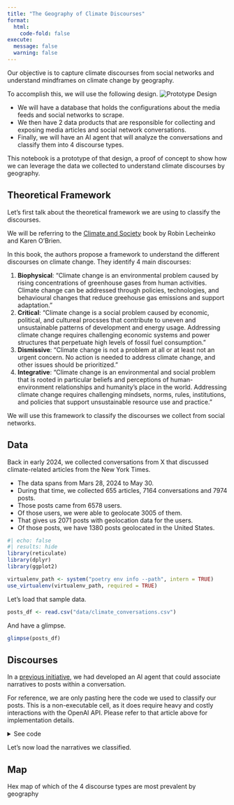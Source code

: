 ```yaml
---
title: "The Geography of Climate Discourses"
format: 
  html:
    code-fold: false
execute:
  message: false
  warning: false
---
```


Our objective is to capture climate discourses from social networks and understand mindframes on climate change by geography.

To accomplish this, we will use the following design.
![Prototype Design](images/prototype_design.png)

- We will have a database that holds the configurations about the media feeds and social networks to scrape.
- We then have 2 data products that are responsible for collecting and exposing media articles and social network conversations.
- Finally, we will have an AI agent that will analyze the conversations and classify them into 4 discourse types.

This notebook is a prototype of that design, a proof of concept to show how we can leverage the data we collected to understand climate discourses by geography.

## Theoretical Framework
Let's first talk about the theoretical framework we are using to classify the discourses.

We will be referring to the [Climate and Society](https://www.amazon.com/Climate-Society-Transforming-Future-Leichenko/dp/0745684394) book by Robin Lecheinko and Karen O’Brien.

In this book, the authors propose a framework to understand the different discourses on climate change. They identify 4 main discourses:

1. **Biophysical**: "Climate change is an environmental problem caused by rising concentrations of greenhouse gases from human activities. Climate change can be addressed through policies, technologies, and behavioural changes that reduce greehouse gas emissions and support adaptation."
2. **Critical**: "Climate change is a social problem caused by economic, political, and cultureal procsses that contribute to uneven and unsustainable patterns of development and energy usage. Addressing climate change requires challenging economic systems and power structures that perpetuate high levels of fossil fuel consumption."
3. **Dismissive**: "Climate change is not a problem at all or at least not an urgent concern. No action is needed to address climate change, and other issues should be prioritized."
4. **Integrative**: "Climate change is an environmental and social problem that is rooted in particular beliefs and perceptions of human-environment relationships and humanity's place in the world. Addressing climate change requires challenging mindsets, norms, rules, institutions, and policies that support unsustainable resource use and practice."

We will use this framework to classify the discourses we collect from social networks.

## Data
Back in early 2024, we collected conversations from X that discussed climate-related articles from the New York Times.

- The data spans from Mars 28, 2024 to May 30.
- During that time, we collected 655 articles, 7164 conversations and 7974 posts.
- Those posts came from 6578 users.
- Of those users, we were able to geolocate 3005 of them.
- That gives us 2071 posts with geolocation data for the users.
- Of those posts, we have 1380 posts geolocated in the United States.

```r
#| echo: false
#| results: hide
library(reticulate)
library(dplyr)
library(ggplot2)

virtualenv_path <- system("poetry env info --path", intern = TRUE)
use_virtualenv(virtualenv_path, required = TRUE)
```
Let's load that sample data.

```r
posts_df <- read.csv("data/climate_conversations.csv")
```

And have a glimpse.
```r
glimpse(posts_df)
```

## Discourses
In a [previous initiative](https://blog.republicofdata.io/enforcing-structure-and-assembling-our-ai-agent-2/), we had developed an AI agent that could associate narratives to posts within a conversation. 

For reference, we are only pasting here the code we used to classify our posts. This is a non-executable cell, as it does require heavy and costly interactions with the OpenAI API. Please refer to that article above for implementation details. 

<details>
<summary>See code</summary>
```python
import json
import re
from typing import List

import pandas as pd
from langchain_core.messages import HumanMessage, SystemMessage
from langchain_core.output_parsers import PydanticOutputParser
from langchain_core.prompts import ChatPromptTemplate
from langchain_core.pydantic_v1 import BaseModel, Field
from langchain_openai import ChatOpenAI
from langsmith import traceable


# Define classes for LLM task output
class Narrative(BaseModel):
    """Information about a narrative."""

    label: str = Field(
        description="A representative label to identify the identified narrative"
    )
    description: str = Field(description="A short description of the narrative")


class Narratives(BaseModel):
    """Identifying information about all narratives in a conversation."""

    narratives: List[Narrative]


def remove_user_mentions(text):
    return re.sub(r"@\w+", "", text).strip()


def get_conversations():
    # Load data
    conversations_df = pd.read_csv("data/climate_conversations.csv")

    # Sort conversations
    conversations_sorted_df = conversations_df.sort_values(by="post_creation_ts")[
        ["conversation_id", "post_id", "post_creation_ts", "post_text"]
    ]

    # Remove user mentions from post_text
    conversations_sorted_df["post_text"] = conversations_sorted_df["post_text"].apply(
        remove_user_mentions
    )

    # Group by conversation_natural_key and aggregate post_texts into a list ordered by post_creation_ts
    conversations_sorted_df = (
        conversations_sorted_df.groupby("conversation_id")
        .apply(
            lambda x: x.sort_values("post_creation_ts")[
                ["post_id", "post_creation_ts", "post_text"]
            ].to_dict(orient="records")
        )
        .reset_index(name="posts")
    )

    return conversations_sorted_df


@traceable
def initiate_narratives_agent():
    # Components
    model = ChatOpenAI(model="gpt-4")
    parser = PydanticOutputParser(pydantic_object=Narratives)

    # Prompt
    system_template = """
    # IDENTITY and PURPOSE 
    You are an expert at extracting narratives from conversations.

    # STEPS
    1. Ingest the json file which has conversations on climate change
    2. Take your time to process all its entries
    3. Parse all conversations and extract all narratives
    4. Each narrative should have a label and a short description (5 to 10 words)

    # OUTPUT INSTRUCTIONS
    {format_instructions}
    """

    prompt_template = ChatPromptTemplate.from_messages(
        [
            ("system", system_template),
            ("human", "{text}"),
        ]
    ).partial(format_instructions=parser.get_format_instructions())

    # Task
    chain = prompt_template | model | parser
    return chain


def get_narratives(agent, conversation):
    conversation_dict = conversation.to_dict()
    conversation_json = json.dumps(conversation_dict)
    output = agent.invoke({"text": conversation_json})

    # Convert the Narratives object to a dictionary
    narratives_dict = output.dict()

    return narratives_dict


def main():
    conversations_df = get_conversations()
    narratives_agent = initiate_narratives_agent()
    narratives_json = get_narratives(narratives_agent, conversations_df.iloc[0])
    print(narratives_json)


if __name__ == "__main__":
    main()
```
</details>

Let's now load the narratives we classified.

## Map
Hex map of which of the 4 discourse types are most prevalent by geography
